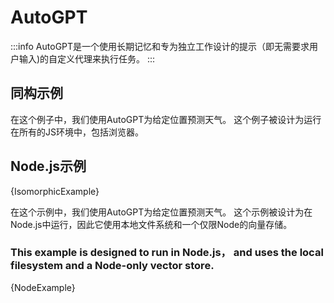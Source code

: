 

# AutoGPT

:::info
AutoGPT是一个使用长期记忆和专为独立工作设计的提示（即无需要求用户输入)的自定义代理来执行任务。
:::

## 同构示例

在这个例子中，我们使用AutoGPT为给定位置预测天气。 这个例子被设计为运行在所有的JS环境中，包括浏览器。



## Node.js示例

<CodeBlock language="typescript">{IsomorphicExample}</CodeBlock>


在这个示例中，我们使用AutoGPT为给定位置预测天气。 这个示例被设计为在Node.js中运行，因此它使用本地文件系统和一个仅限Node的向量存储。



### This example is designed to run in Node.js， and uses the local filesystem and a Node-only vector store.


<CodeBlock language="typescript">{NodeExample}</CodeBlock>

